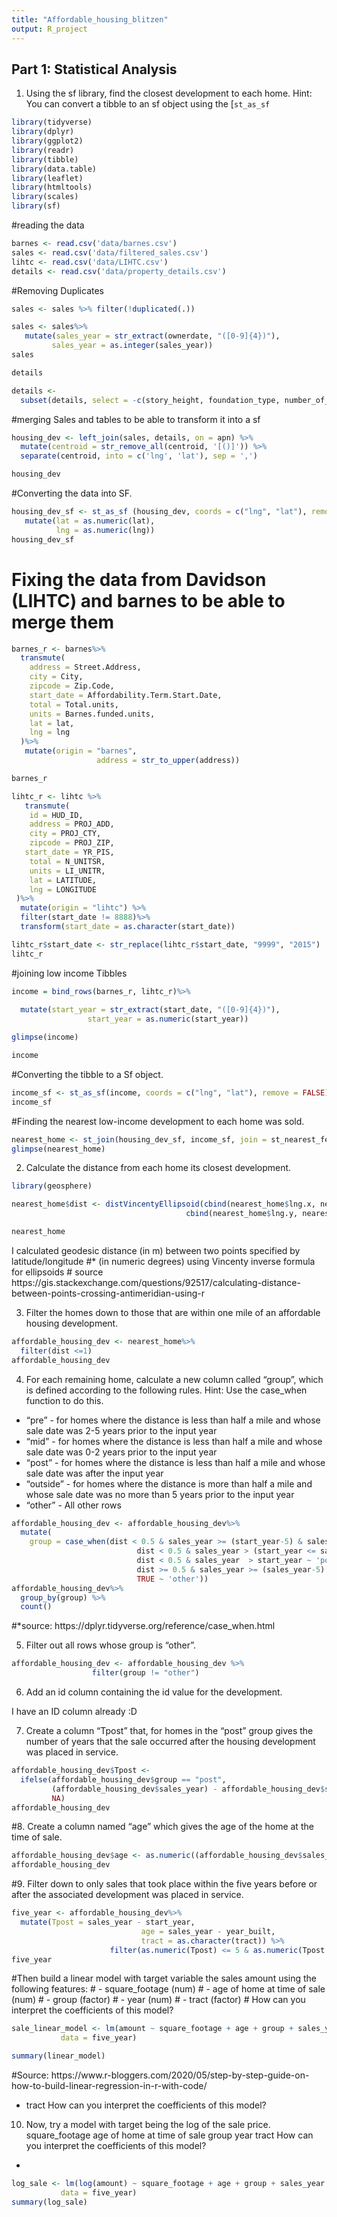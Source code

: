 ```yaml
---
title: "Affordable_housing_blitzen"
output: R_project 
---
```


## Part 1: Statistical Analysis
1. Using the sf library, find the closest development to each home. Hint: You can convert a tibble to an sf object using the [`st_as_sf`

```r
library(tidyverse)
library(dplyr)
library(ggplot2)
library(readr)
library(tibble)
library(data.table)
library(leaflet)
library(htmltools)
library(scales)
library(sf)
```

#reading the data 
```r
barnes <- read.csv('data/barnes.csv')
sales <- read.csv('data/filtered_sales.csv')
lihtc <- read.csv('data/LIHTC.csv')
details <- read.csv('data/property_details.csv')
```
#Removing Duplicates
```r
sales <- sales %>% filter(!duplicated(.))
```

```r
sales <- sales%>%
   mutate(sales_year = str_extract(ownerdate, "([0-9]{4})"),
         sales_year = as.integer(sales_year))
sales
```


```r
details
```
```r
details <-
  subset(details, select = -c(story_height, foundation_type, number_of_rooms, number_of_beds, number_of_baths, number_of_half_bath))
```
#merging Sales and  tables to be able to transform it into a sf 
```r
housing_dev <- left_join(sales, details, on = apn) %>%
  mutate(centroid = str_remove_all(centroid, '[()]')) %>% 
  separate(centroid, into = c('lng', 'lat'), sep = ',')  
```


```r
housing_dev 
```

#Converting the data into SF. 
```r
housing_dev_sf <- st_as_sf (housing_dev, coords = c("lng", "lat"), remove = FALSE)%>%
   mutate(lat = as.numeric(lat),
          lng = as.numeric(lng))
housing_dev_sf
```

# Fixing the data from Davidson (LIHTC) and barnes to be able to merge them

```r
barnes_r <- barnes%>%
  transmute(
    address = Street.Address,
    city = City,
    zipcode = Zip.Code,
    start_date = Affordability.Term.Start.Date,
    total = Total.units,
    units = Barnes.funded.units,
    lat = lat,
    lng = lng
  )%>%
   mutate(origin = "barnes",
                   address = str_to_upper(address))

barnes_r
```


```r
lihtc_r <- lihtc %>%
   transmute(
    id = HUD_ID,
    address = PROJ_ADD, 
    city = PROJ_CTY,
    zipcode = PROJ_ZIP,
   start_date = YR_PIS,
    total = N_UNITSR,
    units = LI_UNITR,
    lat = LATITUDE,
    lng = LONGITUDE
 )%>%
  mutate(origin = "lihtc") %>% 
  filter(start_date != 8888)%>%
  transform(start_date = as.character(start_date))

lihtc_r$start_date <- str_replace(lihtc_r$start_date, "9999", "2015")
lihtc_r
```

#joining low income Tibbles 
```r
income = bind_rows(barnes_r, lihtc_r)%>%
  
  mutate(start_year = str_extract(start_date, "([0-9]{4})"),
                 start_year = as.numeric(start_year))

glimpse(income)

```
```r
income
```
#Converting the tibble to a Sf object. 
```r
income_sf <- st_as_sf(income, coords = c("lng", "lat"), remove = FALSE)
income_sf
```
#Finding the nearest low-income development to each home was sold. 
```r
nearest_home <- st_join(housing_dev_sf, income_sf, join = st_nearest_feature)
glimpse(nearest_home)
```

2. Calculate the distance from each home its closest development.
```r
library(geosphere)

nearest_home$dist <- distVincentyEllipsoid(cbind(nearest_home$lng.x, nearest_home$lat.x), 
                                       cbind(nearest_home$lng.y, nearest_home$lat.y))/1609.344

nearest_home
```
I calculated geodesic distance (in m) between two points specified by latitude/longitude 
#* (in numeric degrees) using Vincenty inverse formula for ellipsoids
# source https://gis.stackexchange.com/questions/92517/calculating-distance-between-points-crossing-antimeridian-using-r 


3. Filter the homes down to those that are within one mile of an affordable housing development. 
```r
affordable_housing_dev <- nearest_home%>%
  filter(dist <=1)
affordable_housing_dev
```

4. For each remaining home, calculate a new column called "group", which is defined according to the following rules. Hint: Use the case_when function to do this.
- "pre" - for homes where the distance is less than half a mile and whose sale  date was 2-5 years prior to the input year
- "mid" - for homes where the distance is less than half a mile and whose sale date was 0-2 years prior to the input year
- "post" - for homes where the distance is less than half a mile and whose sale date was after the input year
- "outside" - for homes where the distance is more than half a mile and whose sale date was no more than 5 years prior to the input year
- "other" - All other rows


```r
affordable_housing_dev <- affordable_housing_dev%>%
  mutate(
    group = case_when(dist < 0.5 & sales_year >= (start_year-5) & sales_year < (start_year-2) ~ 'pre', 
                            dist < 0.5 & sales_year > (start_year <= sales_year) & (start_year -2) ~ 'mid',
                            dist < 0.5 & sales_year  > start_year ~ 'post',
                            dist >= 0.5 & sales_year >= (sales_year-5) ~ 'outside',
                            TRUE ~ 'other'))
affordable_housing_dev%>%
  group_by(group) %>% 
  count()
```
#*source: https://dplyr.tidyverse.org/reference/case_when.html

5. Filter out all rows whose group is "other".
```r
affordable_housing_dev <- affordable_housing_dev %>% 
                  filter(group != "other")
```


6. Add an id column containing the id value for the development.

I have an ID column already :D

7. Create a column "Tpost" that, for homes in the "post" group gives the number of years that the sale occurred after the housing development was placed in service.

```r
affordable_housing_dev$Tpost <-
  ifelse(affordable_housing_dev$group == "post", 
         (affordable_housing_dev$sales_year) - affordable_housing_dev$start_year,
         NA)
affordable_housing_dev
```

#8. Create a column named "age" which gives the age of the home at the time of sale.
```r
affordable_housing_dev$age <- as.numeric((affordable_housing_dev$sales_year) - affordable_housing_dev$year_built)
affordable_housing_dev
```

#9. Filter down to only sales that took place within the five years before or after the associated development was placed in service.
```r
five_year <- affordable_housing_dev%>%
  mutate(Tpost = sales_year - start_year,
                             age = sales_year - year_built,
                             tract = as.character(tract)) %>% 
                      filter(as.numeric(Tpost) <= 5 & as.numeric(Tpost >= -5))
five_year
```

#Then build a linear model with target variable the sales amount using the following features:
# 	- square_footage (num)
# 	- age of home at time of sale (num)
# 	- group (factor)
# 	- year (num)
# 	- tract (factor)
# How can you interpret the coefficients of this model?

```r
sale_linear_model <- lm(amount ~ square_footage + age + group + sales_year + tract,
           data = five_year)

summary(linear_model)
```
#Source: https://www.r-bloggers.com/2020/05/step-by-step-guide-on-how-to-build-linear-regression-in-r-with-code/

- tract How can you interpret the coefficients of this model?

10. Now, try a model with target being the log of the sale price.
square_footage
age of home at time of sale
group
year
tract How can you interpret the coefficients of this model?
- 

```r
log_sale <- lm(log(amount) ~ square_footage + age + group + sales_year + tract,
           data = five_year)
summary(log_sale)
```




